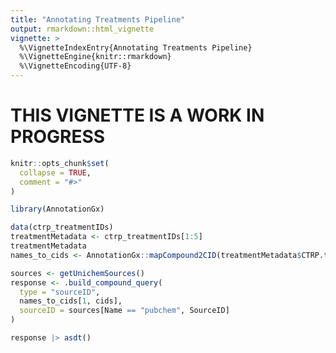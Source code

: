 ```yaml
---
title: "Annotating Treatments Pipeline"
output: rmarkdown::html_vignette
vignette: >
  %\VignetteIndexEntry{Annotating Treatments Pipeline}
  %\VignetteEngine{knitr::rmarkdown}
  %\VignetteEncoding{UTF-8}
---
```


# THIS VIGNETTE IS A WORK IN PROGRESS

```r
knitr::opts_chunk$set(
  collapse = TRUE,
  comment = "#>"
)
```

```r
library(AnnotationGx)
```

```r

data(ctrp_treatmentIDs)
treatmentMetadata <- ctrp_treatmentIDs[1:5]
treatmentMetadata
names_to_cids <- AnnotationGx::mapCompound2CID(treatmentMetadata$CTRP.treatmentid, first = TRUE) 


```


```r

sources <- getUnichemSources()
response <- .build_compound_query(
  type = "sourceID", 
  names_to_cids[1, cids], 
  sourceID = sources[Name == "pubchem", SourceID]
) 

response |> asdt()

```

